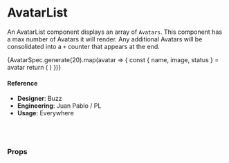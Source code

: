 

<Meta
  title="Components/Structural/AvatarList"
  component={AvatarList}
/>

# AvatarList

An AvatarList component displays an array of `Avatars`. This component has a max number of Avatars it will render. Any additional Avatars will be consolidated into a `+` counter that appears at the end.


<Preview>
  <Story name="variation: AvatarList">
    <div style={{ background: '#eee', padding: 10 }}>
      <AvatarList max={number('max', 14)} grid={boolean('grid', false)} center={boolean('centered', false)} stack={boolean('stack', false)} size={select('size', ['xs', 'sm', 'md', 'lg'])}>
        {AvatarSpec.generate(20).map(avatar => {
          const { name, image, status } = avatar
          return (
            <Avatar
              image={image}
              key={name}
              name={name}
              status={status}
            />
          )
        })}
      </AvatarList>
    </div>
  </Story>
</Preview>

#### Reference

- **Designer**: Buzz
- **Engineering**: Juan Pablo / PL
- **Usage**: Everywhere

<br />
<br />

### Props

<Props of={AvatarList} />
